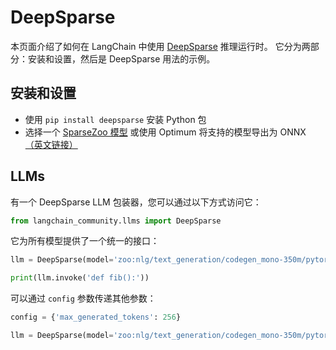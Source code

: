 # DeepSparse

本页面介绍了如何在 LangChain 中使用 [DeepSparse](https://github.com/neuralmagic/deepsparse) 推理运行时。
它分为两部分：安装和设置，然后是 DeepSparse 用法的示例。

## 安装和设置

- 使用 `pip install deepsparse` 安装 Python 包
- 选择一个 [SparseZoo 模型](https://sparsezoo.neuralmagic.com/?useCase=text_generation) 或使用 Optimum 将支持的模型导出为 ONNX [（英文链接）](https://github.com/neuralmagic/notebooks/blob/main/notebooks/opt-text-generation-deepsparse-quickstart/OPT_Text_Generation_DeepSparse_Quickstart.ipynb)

## LLMs

有一个 DeepSparse LLM 包装器，您可以通过以下方式访问它：

```python
from langchain_community.llms import DeepSparse
```

它为所有模型提供了一个统一的接口：

```python
llm = DeepSparse(model='zoo:nlg/text_generation/codegen_mono-350m/pytorch/huggingface/bigpython_bigquery_thepile/base-none')

print(llm.invoke('def fib():'))
```

可以通过 `config` 参数传递其他参数：

```python
config = {'max_generated_tokens': 256}

llm = DeepSparse(model='zoo:nlg/text_generation/codegen_mono-350m/pytorch/huggingface/bigpython_bigquery_thepile/base-none', config=config)
```